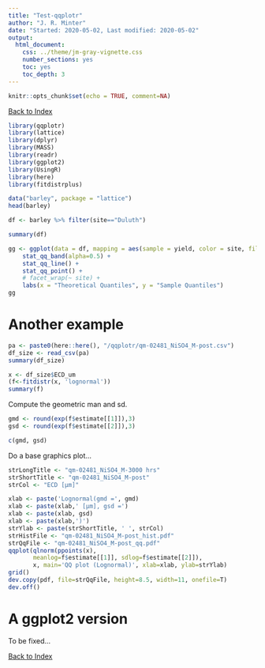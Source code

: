 ```yaml
---
title: "Test-qqplotr"
author: "J. R. Minter"
date: "Started: 2020-05-02, Last modified: 2020-05-02"
output:
  html_document:
    css: ../theme/jm-gray-vignette.css
    number_sections: yes
    toc: yes
    toc_depth: 3
---
```



```r
knitr::opts_chunk$set(echo = TRUE, comment=NA)
```

[Back to Index](../README.html)

```r
library(qqplotr)
library(lattice)
library(dplyr)
library(MASS)
library(readr)
library(ggplot2)
library(UsingR)
library(here)
library(fitdistrplus)

```

```r
data("barley", package = "lattice")
head(barley)
```



```r
df <- barley %>% filter(site=="Duluth")
```
```r
summary(df)
```

```r
gg <- ggplot(data = df, mapping = aes(sample = yield, color = site, fill = site)) +
    stat_qq_band(alpha=0.5) +
    stat_qq_line() +
    stat_qq_point() +
    # facet_wrap(~ site) +
    labs(x = "Theoretical Quantiles", y = "Sample Quantiles")
gg
```
# Another example

```r

pa <- paste0(here::here(), "/qqplotr/qm-02481_NiSO4_M-post.csv")
df_size <- read_csv(pa)
summary(df_size)
```


```r
x <- df_size$ECD_um
(f<-fitdistr(x, 'lognormal'))
summary(f)
```

Compute the geometric man and sd.

```r
gmd <- round(exp(f$estimate[[1]]),3)
gsd <- round(exp(f$estimate[[2]]),3)

c(gmd, gsd)

```

Do a base graphics plot...

```r
strLongTitle <- "qm-02481_NiSO4_M-3000 hrs"
strShortTitle <- "qm-02481_NiSO4_M-post"
strCol <- "ECD [µm]"

xlab <- paste('Lognormal(gmd =', gmd)
xlab <- paste(xlab,' [µm], gsd =')
xlab <- paste(xlab, gsd)
xlab <- paste(xlab,')')
strYlab <- paste(strShortTitle, ' ', strCol)
strHistFile <- "qm-02481_NiSO4_M-post_hist.pdf"
strQqFile <- "qm-02481_NiSO4_M-post_qq.pdf"
qqplot(qlnorm(ppoints(x),
       meanlog=f$estimate[[1]], sdlog=f$estimate[[2]]),
       x, main='QQ plot (Lognormal)', xlab=xlab, ylab=strYlab)
grid()
dev.copy(pdf, file=strQqFile, height=8.5, width=11, onefile=T)
dev.off()

```

# A ggplot2 version

To be fixed...


[Back to Index](../README.html)